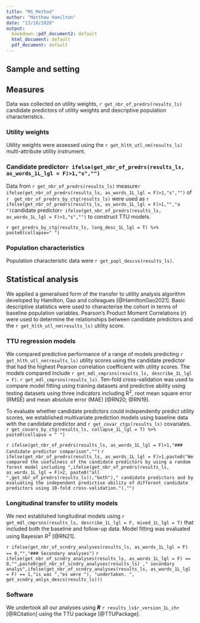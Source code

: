 ```yaml
---
title: "MS_Method"
author: "Matthew Hamilton"
date: "13/10/2020"
output:
  bookdown::pdf_document2: default
  html_document: default
  pdf_document: default
---
```

## Sample and setting
<!-- Add details on sample and setting (including data collection proceedures). -->

## Measures
Data was collected on utility weights, `r get_nbr_of_predrs(results_ls)` candidate predictors of utility weights and descriptive population characteristics. 

### Utility weights
Utility weights were assessed using the `r get_hlth_utl_nm(results_ls)` multi-attribute utility instrument.

### Candidate predictor`r ifelse(get_nbr_of_predrs(results_ls, as_words_1L_lgl = F)>1,"s","")`
Data from `r get_nbr_of_predrs(results_ls)` measure`r ifelse(get_nbr_of_predrs(results_ls, as_words_1L_lgl = F)>1,"s","")` of `r  get_nbr_of_predrs_by_ctg(results_ls)` were used as `r ifelse(get_nbr_of_predrs(results_ls, as_words_1L_lgl = F)>1,"","a ")`candidate predictor`r ifelse(get_nbr_of_predrs(results_ls, as_words_1L_lgl = F)>1,"s","")` to construct TTU models. 

`r get_predrs_by_ctg(results_ls, long_desc_1L_lgl = T) %>% paste0(collapse=" ")`

### Population characteristics
Population characteristic data were `r get_popl_descvs(results_ls)`.

## Statistical analysis
We applied a generalised form of the transfer to utility analysis algorithm developed by Hamilton, Gao and colleagues [@HamiltonGao2021]. Basic descriptive statistics were used to characterise the cohort in terms of baseline population variables. Pearson’s Product Moment Correlations (*r*) were used to determine the relationships between candidate predictors and the `r get_hlth_utl_nm(results_ls)` utility score.

### TTU regression models 
We compared predictive performance of a range of models predicting `r get_hlth_utl_nm(results_ls)` utility scores using the candidate predictor that had the highest Pearson correlation coefficient with utility scores. The models compared include `r get_mdl_cmprsns(results_ls, describe_1L_lgl = F)`. `r get_mdl_cmprsns(results_ls)`. Ten-fold cross-validation was used to compare model fitting using training datasets and predictive ability using testing datasets using three indicators including R^2^, root mean square error (RMSE) and mean absolute error (MAE)  [@RN20; @RN19].

To evaluate whether candidate predictors could independently predict utility scores, we established multivariate prediction models using baseline data with the candidate predictor and `r get_covar_ctgs(results_ls)` covariates. `r get_covars_by_ctg(results_ls, collapse_1L_lgl = T) %>% paste0(collapse = " ")`

`r ifelse(get_nbr_of_predrs(results_ls, as_words_1L_lgl = F)>1,"### Candidate predictor comparison","")`
`r ifelse(get_nbr_of_predrs(results_ls, as_words_1L_lgl = F)>1,paste0("We compared the usefulness of the candidate predictors by using a random forest model including ",ifelse(get_nbr_of_predrs(results_ls, as_words_1L_lgl = F)>2, paste0("all ",get_nbr_of_predrs(results_ls)),"both")," candidate predictors and by evaluating the independent predictive ability of different candidate predictors using 10-fold cross-validation."),"")`

### Longitudinal transfer to utility models
We next established longitudinal models using `r get_mdl_cmprsns(results_ls, describe_1L_lgl = F, mixed_1L_lgl = T)` that included both the baseline and follow-up data. Model fitting was evaluated using Bayesian R^2^ [@RN21].

`r ifelse(get_nbr_of_scndry_analyses(results_ls, as_words_1L_lgl = F) == 0,"","### Secondary analyses")`
`r ifelse(get_nbr_of_scndry_analyses(results_ls, as_words_1L_lgl = F) == 0,"",paste0(get_nbr_of_scndry_analyses(results_ls) ," secondary analys",ifelse(get_nbr_of_scndry_analyses(results_ls, as_words_1L_lgl = F) == 1,"is was ","es were "), "undertaken. ", get_scndry_anlys_descs(results_ls)))`

### Software
We undertook all our analyses using  ***R*** `r results_ls$r_version_1L_chr` [@RCitation] using the TTU package [@TTUPackage]. 
